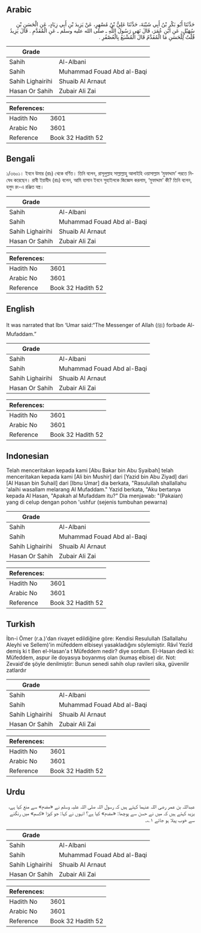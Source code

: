 ## Arabic


<div dir="rtl" lang="ar" style={{fontSize:'larger',backgroundColor:'#f8f9fa',padding:20}}>
حَدَّثَنَا أَبُو بَكْرِ بْنُ أَبِي شَيْبَةَ، حَدَّثَنَا عَلِيُّ بْنُ مُسْهِرٍ، عَنْ يَزِيدَ بْنِ أَبِي زِيَادٍ، عَنِ الْحَسَنِ بْنِ سُهَيْلٍ، عَنِ ابْنِ عُمَرَ، قَالَ نَهَى رَسُولُ اللَّهِ ـ صلى الله عليه وسلم ـ عَنِ الْمُفَدَّمِ ‏.‏ قَالَ يَزِيدُ قُلْتُ لِلْحَسَنِ مَا الْمُفَدَّمُ قَالَ الْمُشْبَعُ بِالْعُصْفُرِ ‏.‏
</div>
<div style={{backgroundColor:'#f8f9fa',padding:20, marginBottom: 10}}><table> <thead> <tr> <th>Grade</th> <th></th> </tr> </thead> <tbody> <tr><td>Sahih</td><td>Al-Albani</td></tr><tr><td>Sahih</td><td>Muhammad Fouad Abd al-Baqi</td></tr><tr><td>Sahih Lighairihi</td><td>Shuaib Al Arnaut</td></tr><tr><td>Hasan Or Sahih</td><td>Zubair Ali Zai</td></tr></tbody></table><table> <thead> <tr> <th>References:</th> <th></th> </tr> </thead> <tbody><tr><td>Hadith No</td><td>3601</td></tr><tr><td>Arabic No</td><td>3601</td></tr><tr><td>Reference</td><td>Book 32 Hadith 52</td></tr></tbody></table></div>

## Bengali


<div dir="ltr" lang="bn" style={{fontSize:'larger',backgroundColor:'#f8f9fa',padding:20}}>
১/৩৬০১। ইবনে উমার (রাঃ) থেকে বর্ণিত। তিনি বলেন, রাসূলুল্লাহ সাল্লাল্লাহু আলাইহি ওয়াসাল্লাম ‘মুফাদ্দাম’ পরতে নিষেধ করেছেন। রাবী ইয়াযীদ (রাঃ) বলেন, আমি হাসান ইবনে সুহাইলকে জিজ্ঞেস করলাম, ‘মুফাদ্দাম’ কী? তিনি বলেন, হলুদ রং-এ রঞ্জিত বস্ত্র।
</div>
<div style={{backgroundColor:'#f8f9fa',padding:20, marginBottom: 10}}><table> <thead> <tr> <th>Grade</th> <th></th> </tr> </thead> <tbody> <tr><td>Sahih</td><td>Al-Albani</td></tr><tr><td>Sahih</td><td>Muhammad Fouad Abd al-Baqi</td></tr><tr><td>Sahih Lighairihi</td><td>Shuaib Al Arnaut</td></tr><tr><td>Hasan Or Sahih</td><td>Zubair Ali Zai</td></tr></tbody></table><table> <thead> <tr> <th>References:</th> <th></th> </tr> </thead> <tbody><tr><td>Hadith No</td><td>3601</td></tr><tr><td>Arabic No</td><td>3601</td></tr><tr><td>Reference</td><td>Book 32 Hadith 52</td></tr></tbody></table></div>

## English


<div dir="ltr" lang="en" style={{fontSize:'larger',backgroundColor:'#f8f9fa',padding:20}}>
It was narrated that Ibn ‘Umar said:“The Messenger of Allah (ﷺ) forbade Al-Mufaddam.”
</div>
<div style={{backgroundColor:'#f8f9fa',padding:20, marginBottom: 10}}><table> <thead> <tr> <th>Grade</th> <th></th> </tr> </thead> <tbody> <tr><td>Sahih</td><td>Al-Albani</td></tr><tr><td>Sahih</td><td>Muhammad Fouad Abd al-Baqi</td></tr><tr><td>Sahih Lighairihi</td><td>Shuaib Al Arnaut</td></tr><tr><td>Hasan Or Sahih</td><td>Zubair Ali Zai</td></tr></tbody></table><table> <thead> <tr> <th>References:</th> <th></th> </tr> </thead> <tbody><tr><td>Hadith No</td><td>3601</td></tr><tr><td>Arabic No</td><td>3601</td></tr><tr><td>Reference</td><td>Book 32 Hadith 52</td></tr></tbody></table></div>

## Indonesian


<div dir="ltr" lang="id" style={{fontSize:'larger',backgroundColor:'#f8f9fa',padding:20}}>
Telah menceritakan kepada kami [Abu Bakar bin Abu Syaibah] telah menceritakan kepada kami [Ali bin Mushir] dari [Yazid bin Abu Ziyad] dari [Al Hasan bin Suhail] dari [Ibnu Umar] dia berkata, "Rasulullah shallallahu 'alaihi wasallam melarang Al Mufaddam." Yazid berkata, "Aku bertanya kepada Al Hasan, "Apakah al Mufaddam itu?" Dia menjawab: "(Pakaian) yang di celup dengan pohon 'ushfur (sejenis tumbuhan pewarna)
</div>
<div style={{backgroundColor:'#f8f9fa',padding:20, marginBottom: 10}}><table> <thead> <tr> <th>Grade</th> <th></th> </tr> </thead> <tbody> <tr><td>Sahih</td><td>Al-Albani</td></tr><tr><td>Sahih</td><td>Muhammad Fouad Abd al-Baqi</td></tr><tr><td>Sahih Lighairihi</td><td>Shuaib Al Arnaut</td></tr><tr><td>Hasan Or Sahih</td><td>Zubair Ali Zai</td></tr></tbody></table><table> <thead> <tr> <th>References:</th> <th></th> </tr> </thead> <tbody><tr><td>Hadith No</td><td>3601</td></tr><tr><td>Arabic No</td><td>3601</td></tr><tr><td>Reference</td><td>Book 32 Hadith 52</td></tr></tbody></table></div>

## Turkish


<div dir="ltr" lang="tr" style={{fontSize:'larger',backgroundColor:'#f8f9fa',padding:20}}>
İbn-i Ömer (r.a.)'dan rivayet edildiğine göre: Kendisi Resulullah (Sallallahu Aleyhi ve Sellem)'in müfeddem elbiseyi yasakladığını söylemiştir. Râvî Yezîd demiş ki t Ben el-Hasan'a t Müfeddem nedir? diye sordum. EI-Hasan dedi ki: Müfeddem, aspur ile doyasıya boyanmış olan (kumaş elbise) dir. Not: Zevaid'de şöyle denilmiştir: Bunun senedi sahih olup ravileri sika, güvenilir zatlardır
</div>
<div style={{backgroundColor:'#f8f9fa',padding:20, marginBottom: 10}}><table> <thead> <tr> <th>Grade</th> <th></th> </tr> </thead> <tbody> <tr><td>Sahih</td><td>Al-Albani</td></tr><tr><td>Sahih</td><td>Muhammad Fouad Abd al-Baqi</td></tr><tr><td>Sahih Lighairihi</td><td>Shuaib Al Arnaut</td></tr><tr><td>Hasan Or Sahih</td><td>Zubair Ali Zai</td></tr></tbody></table><table> <thead> <tr> <th>References:</th> <th></th> </tr> </thead> <tbody><tr><td>Hadith No</td><td>3601</td></tr><tr><td>Arabic No</td><td>3601</td></tr><tr><td>Reference</td><td>Book 32 Hadith 52</td></tr></tbody></table></div>

## Urdu


<div dir="rtl" lang="ur" style={{fontSize:'larger',backgroundColor:'#f8f9fa',padding:20}}>
عبداللہ بن عمر رضی اللہ عنہما کہتے ہیں کہ رسول اللہ صلی اللہ علیہ وسلم نے «مفدم» سے منع کیا ہے، یزید کہتے ہیں کہ میں نے حسن سے پوچھا: «مفدم» کیا ہے؟ انہوں نے کہا: جو کپڑا «کسم» میں رنگنے سے خوب پیلا ہو جائے ۱؎۔
</div>
<div style={{backgroundColor:'#f8f9fa',padding:20, marginBottom: 10}}><table> <thead> <tr> <th>Grade</th> <th></th> </tr> </thead> <tbody> <tr><td>Sahih</td><td>Al-Albani</td></tr><tr><td>Sahih</td><td>Muhammad Fouad Abd al-Baqi</td></tr><tr><td>Sahih Lighairihi</td><td>Shuaib Al Arnaut</td></tr><tr><td>Hasan Or Sahih</td><td>Zubair Ali Zai</td></tr></tbody></table><table> <thead> <tr> <th>References:</th> <th></th> </tr> </thead> <tbody><tr><td>Hadith No</td><td>3601</td></tr><tr><td>Arabic No</td><td>3601</td></tr><tr><td>Reference</td><td>Book 32 Hadith 52</td></tr></tbody></table></div>